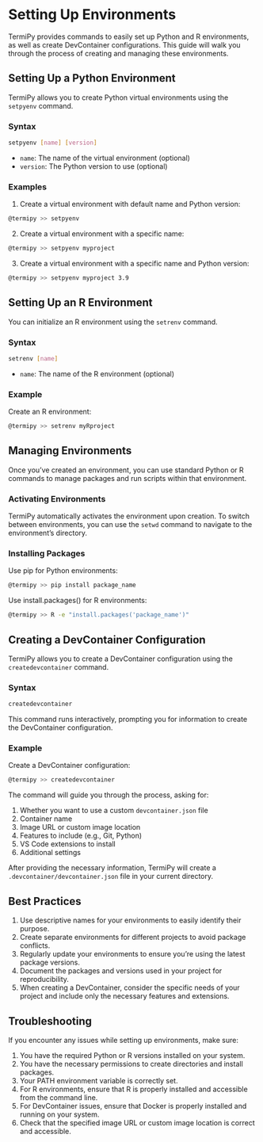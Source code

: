 # Setting Up Environments {.unnumbered}

TermiPy provides commands to easily set up Python and R environments, as well as create DevContainer configurations. This guide will walk you through the process of creating and managing these environments.

## Setting Up a Python Environment

TermiPy allows you to create Python virtual environments using the `setpyenv` command.

### Syntax

```bash
setpyenv [name] [version]
```

- `name`: The name of the virtual environment (optional)
- `version`: The Python version to use (optional)


### Examples

1. Create a virtual environment with default name and Python version:


```bash
@termipy >> setpyenv
```

2. Create a virtual environment with a specific name:


```bash
@termipy >> setpyenv myproject
```

3. Create a virtual environment with a specific name and Python version:


```bash
@termipy >> setpyenv myproject 3.9
```

## Setting Up an R Environment

You can initialize an R environment using the `setrenv` command.

### Syntax

```bash
setrenv [name]
```

- `name`: The name of the R environment (optional)


### Example

Create an R environment:

```bash
@termipy >> setrenv myRproject
```

## Managing Environments

Once you've created an environment, you can use standard Python or R commands to manage packages and run scripts within that environment.

### Activating Environments

TermiPy automatically activates the environment upon creation. To switch between environments, you can use the `setwd` command to navigate to the environment's directory.

### Installing Packages

Use pip for Python environments:

```bash
@termipy >> pip install package_name
```

Use install.packages() for R environments:

```bash
@termipy >> R -e "install.packages('package_name')"
```


## Creating a DevContainer Configuration

TermiPy allows you to create a DevContainer configuration using the `createdevcontainer` command.

### Syntax

```bash
createdevcontainer
```

This command runs interactively, prompting you for information to create the DevContainer configuration.

### Example

Create a DevContainer configuration:

```bash
@termipy >> createdevcontainer
```

The command will guide you through the process, asking for:

1. Whether you want to use a custom `devcontainer.json` file
2. Container name
3. Image URL or custom image location
4. Features to include (e.g., Git, Python)
5. VS Code extensions to install
6. Additional settings

After providing the necessary information, TermiPy will create a `.devcontainer/devcontainer.json` file in your current directory.


## Best Practices

1. Use descriptive names for your environments to easily identify their purpose.
2. Create separate environments for different projects to avoid package conflicts.
3. Regularly update your environments to ensure you're using the latest package versions.
4. Document the packages and versions used in your project for reproducibility.
5. When creating a DevContainer, consider the specific needs of your project and include only the necessary features and extensions.

## Troubleshooting

If you encounter any issues while setting up environments, make sure:

1. You have the required Python or R versions installed on your system.
2. You have the necessary permissions to create directories and install packages.
3. Your PATH environment variable is correctly set.
4. For R environments, ensure that R is properly installed and accessible from the command line.
5. For DevContainer issues, ensure that Docker is properly installed and running on your system.
6. Check that the specified image URL or custom image location is correct and accessible.
